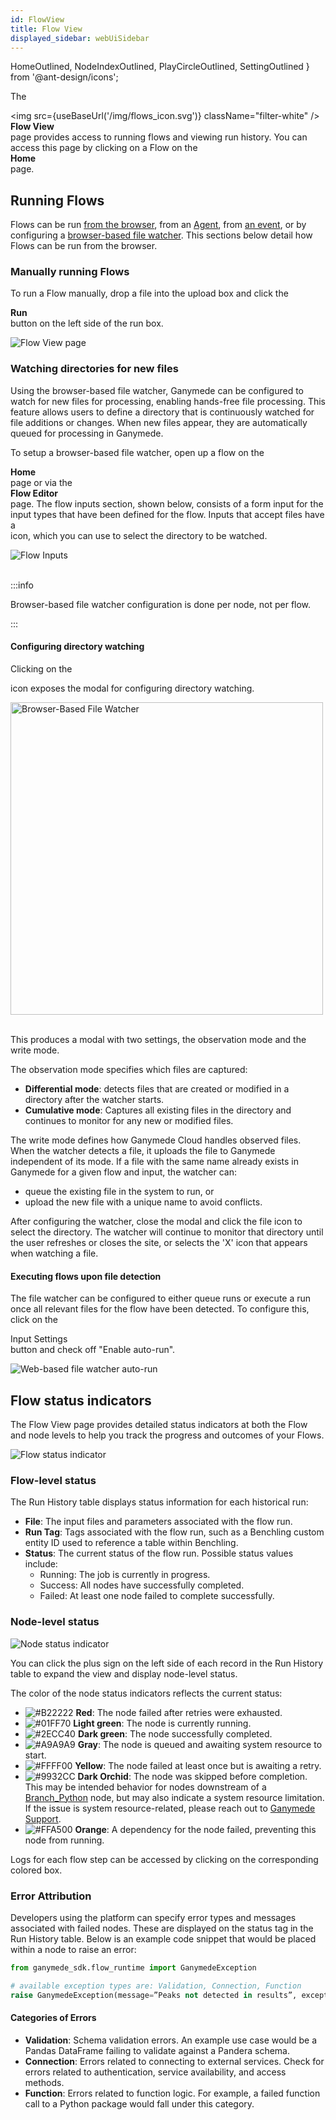 ```yaml
---
id: FlowView
title: Flow View
displayed_sidebar: webUiSidebar
---
```


  HomeOutlined,
  NodeIndexOutlined,
  PlayCircleOutlined,
  SettingOutlined
} from '@ant-design/icons';



The <div className="button darkblue_button"><img src={useBaseUrl('/img/flows_icon.svg')} className="filter-white" /> **Flow View**</div> page provides access to running flows and viewing run history.  You can access this page by clicking on a Flow on the <div className="button darkblue_button"><HomeOutlined /> **Home**</div> page.

## Running Flows

Flows can be run [from the browser](#manually-running-flows), from an [Agent](./connectivity/Agent), from [an event](./configuration/S3EventConfig), or by configuring a [browser-based file watcher](#watching-directories-for-new-files).  This sections below detail how Flows can be run from the browser.

### Manually running Flows

To run a Flow manually, drop a file into the upload box and click the <div className="button run_queue_button">**Run** <PlayCircleOutlined /></div> button on the left side of the run box.

<img alt="Flow View page" src="https://ganymede-bio.mo.cloudinary.net/apiServer/FlowView_20230531.png" />

### Watching directories for new files

Using the browser-based file watcher, Ganymede can be configured to watch for new files for processing, enabling hands-free file processing. This feature allows users to define a directory that is continuously watched for file additions or changes. When new files appear, they are automatically queued for processing in Ganymede.

To setup a browser-based file watcher, open up a flow on the <div className="button darkblue_button"><HomeOutlined /> **Home**</div> page or via the <div className="button darkblue_button"><NodeIndexOutlined /> **Flow Editor**</div> page. The flow inputs section, shown below, consists of a form input for the input types that have been defined for the flow.  Inputs that accept files have a <div className="button dark_gray_button"><SettingOutlined /></div> icon, which you can use to select the directory to be watched. 

<div class="text--center">
  <img
    alt="Flow Inputs"
    src="https://ganymede-bio.mo.cloudinary.net/apiServer/Flow_Inputs20231219.png"
  />
</div>
&nbsp;

:::info

Browser-based file watcher configuration is done per node, not per flow.

:::


#### Configuring directory watching

Clicking on the <div className="button dark_gray_button"><SettingOutlined /></div> icon exposes the modal for configuring directory watching.

<div class="text--center">
  <img
    alt="Browser-Based File Watcher"
    src="https://ganymede-bio.mo.cloudinary.net/apiServer/Browser_File_Watcher20231219.png"
    width="500"
  />
</div>
&nbsp;

This produces a modal with two settings, the observation mode and the write mode.

The observation mode specifies which files are captured:
 - **Differential mode**: detects files that are created or modified in a directory after the watcher starts.
 - **Cumulative mode**: Captures all existing files in the directory and continues to monitor for any new or modified files.

The write mode defines how Ganymede Cloud handles observed files.  When the watcher detects a file, it uploads the file to Ganymede independent of its mode. If a file with the same name already exists in Ganymede for a given flow and input, the watcher can:
 - queue the existing file in the system to run, or
 - upload the new file with a unique name to avoid conflicts.

After configuring the watcher, close the modal and click the file icon to select the directory. The watcher will continue to monitor that directory until the user refreshes or closes the site, or selects the 'X' icon that appears when watching a file.

#### Executing flows upon file detection

The file watcher can be configured to either queue runs or execute a run once all relevant files for the flow have been detected.  To configure this, click on the <div className="button dark_gray_button"><SettingOutlined />  Input Settings</div> button and check off "Enable auto-run".

<div class="text--center">
  <img
    alt="Web-based file watcher auto-run"
    src="https://ganymede-bio.mo.cloudinary.net/apiServer/File_Watcher_Autorun20231219.png"
  />
</div>
 
## Flow status indicators

The Flow View page provides detailed status indicators at both the Flow and node levels to help you track the progress and outcomes of your Flows.

<img alt="Flow status indicator" src="https://ganymede-bio.mo.cloudinary.net/apiServer/FlowStatusIndicator_20230109.png" />

### Flow-level status

The Run History table displays status information for each historical run:

- **File**: The input files and parameters associated with the flow run.
- **Run Tag**: Tags associated with the flow run, such as a Benchling custom entity ID used to reference a table within Benchling.
- **Status**: The current status of the flow run. Possible status values include:
  - Running: The job is currently in progress.
  - Success: All nodes have successfully completed.
  - Failed: At least one node failed to complete successfully.

### Node-level status

<img alt="Node status indicator" src="https://ganymede-bio.mo.cloudinary.net/apiServer/NodeStatusAndLog_20230831.png" />

You can click the plus sign on the left side of each record in the Run History table to expand the view and display node-level status.

The color of the node status indicators reflects the current status:
- ![#B22222](https://placehold.co/2x2/B22222/B22222.png) **Red**: The node failed after retries were exhausted.
- ![#01FF70](https://placehold.co/2x2/01FF70/01FF70.png) **Light green**: The node is currently running.
- ![#2ECC40](https://placehold.co/2x2/2ECC40/2ECC40.png) **Dark green**: The node successfully completed.
- ![#A9A9A9](https://placehold.co/2x2/A9A9A9/A9A9A9.png) **Gray**: The node is queued and awaiting system resource to start.
- ![#FFFF00](https://placehold.co/2x2/FFFF00/FFFF00.png) **Yellow**: The node failed at least once but is awaiting a retry.
- ![#9932CC](https://placehold.co/2x2/9932CC/9932CC.png) **Dark Orchid**: The node was skipped before completion.  This may be intended behavior for nodes downstream of a [Branch_Python](./nodes/Analysis/Branch_Python.md) node, but may also indicate a system resource limitation.  If the issue is system resource-related, please reach out to [Ganymede Support](./Support.mdx).
- ![#FFA500](https://placehold.co/2x2/FFA500/FFA500.png) **Orange**: A dependency for the node failed, preventing this node from running.

Logs for each flow step can be accessed by clicking on the corresponding colored box.

### Error Attribution

Developers using the platform can specify error types and messages associated with failed nodes. These are displayed on the status tag in the Run History table. Below is an example code snippet that would be placed within a node to raise an error:

```python
from ganymede_sdk.flow_runtime import GanymedeException

# available exception types are: Validation, Connection, Function
raise GanymedeException(message=”Peaks not detected in results”, exception_type=”Function”)
```

#### Categories of Errors

- **Validation**: Schema validation errors. An example use case would be a Pandas DataFrame failing to validate against a Pandera schema.
- **Connection**: Errors related to connecting to external services. Check for errors related to authentication, service availability, and access methods.
- **Function**: Errors related to function logic. For example, a failed function call to a Python package would fall under this category.
